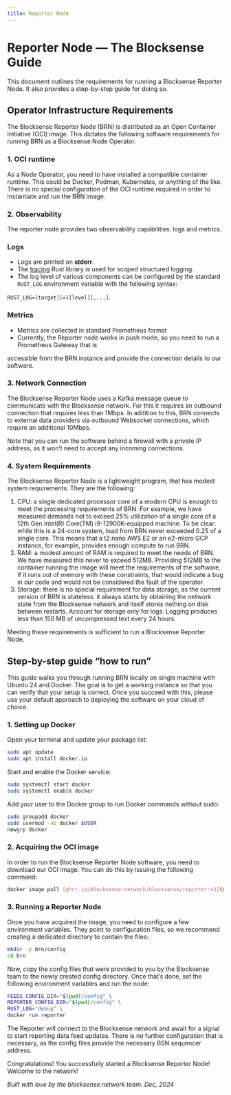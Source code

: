 ```yaml
---
title: Reporter Node
---
```



# Reporter Node — The Blocksense Guide

This document outlines the requirements for running a Blocksense Reporter Node. It also provides a step-by-step guide for doing so.

<FutureNodeForm />

## Operator Infrastructure Requirements

The Blocksense Reporter Node (BRN) is distributed as an Open Container Initiative (OCI) image. This dictates the following software requirements for running BRN as a Blocksense Node Operator.

### 1. OCI runtime

As a Node Operator, you need to have installed a compatible container runtime. This could be Docker, Podman, Kubernetes, or anything of the like. There is no special configuration of the OCI runtime required in order to instantiate and run the BRN image.

### 2. Observability

The reporter node provides two observability capabilities: logs and metrics.

### Logs

- Logs are printed on **stderr**.
- The [tracing](https://docs.rs/tracing/latest/tracing/) Rust library is used for scoped structured logging.
- The log level of various components can be configured by the standard `RUST_LOG` environment variable with the following syntax:

`RUST_LOG=[target][=][level][,...]`.

### Metrics

- Metrics are collected in standard Prometheus format
- Currently, the Reporter node works in push mode, so you need to run a Prometheus Gateway that is

accessible from the BRN instance and provide the connection details to our software.

### 3. Network Connection

The Blocksense Reporter Node uses a Kafka message queue to communicate with the Blocksense network. For this it requires an outbound connection that requires less than 1Mbps. In addition to this, BRN connects to external data providers via outbound Websocket connections, which require an additional 10Mbps.

Note that you can run the software behind a firewall with a private IP address, as it won’t need to accept any incoming connections.

### 4. System Requirements

The Blocksense Reporter Node is a lightweight program, that has modest system requirements. They are the following:

1. CPU: a single dedicated processor core of a modern CPU is enough to meet the processing requirements of BRN. For example, we have measured demands not to exceed 25% utilization of a single core of a 12th Gen Intel(R) Core(TM) i9-12900K-equipped machine. To be clear: while this is a 24-core system, load from BRN never exceeded 0.25 of a single core. This means that a t2.nano AWS E2 or an e2-micro GCP instance, for example, provides enough compute to run BRN.
2. RAM: a modest amount of RAM is required to meet the needs of BRN. We have measured this never to exceed 512MB. Providing 512MB to the container running the image will meet the requirements of the software. If it runs out of memory with these constraints, that would indicate a bug in our code and would not be considered the fault of the operator.
3. Storage: there is no special requirement for data storage, as the current version of BRN is stateless: it always starts by obtaining the network state from the Blocksense network and itself stores nothing on disk between restarts. Account for storage only for logs. Logging produces less than 150 MB of uncompressed text every 24 hours.

Meeting these requirements is sufficient to run a Blocksense Reporter Node.

## Step-by-step guide “how to run”

This guide walks you through running BRN locally on single machine with Ubuntu 24 and Docker. The goal is to get a working instance so that you can verify that your setup is correct. Once you succeed with this, please use your default approach to deploying the software on your cloud of choice.

### 1. Setting up Docker

Open your terminal and update your package list:

```bash
sudo apt update
sudo apt install docker.io
```

Start and enable the Docker service:

```bash
sudo systemctl start docker
sudo systemctl enable docker
```

Add your user to the Docker group to run Docker commands without sudo:

```bash
sudo groupadd docker
sudo usermod -aG docker $USER
newgrp docker
```

### 2. Acquiring the OCI image

In order to run the Blocksense Reporter Node software, you need to download our OCI image. You can do this by issuing the following command:

```bash
docker image pull [ghcr.io/blocksense-network/blocksense/reporter:v2](ghcr.io/blocksense-network/blocksense/reporter:v2)
```

### 3. Running a Reporter Node

Once you have acquired the image, you need to configure a few environment variables. They point to configuration files, so we recommend creating a dedicated directory to contain the files:

```bash
mkdir -p brn/config
cd brn
```

Now, copy the config files that were provided to you by the Blocksense team to the newly created config directory. Once that’s done, set the following environment variables and run the node:

```bash
FEEDS_CONFIG_DIR="$(pwd)/config" \
REPORTER_CONFIG_DIR="$(pwd)/config" \
RUST_LOG="debug" \
docker run reporter
```

The Reporter will connect to the Blocksense network and await for a signal to start reporting data feed updates. There is no further configuration that is necessary, as the config files provide the necessary BSN sequencer address.

Congratulations! You successfully started a Blocksense Reporter Node! Welcome to the network!

*Built with love by the blocksense.network team.             Dec, 2024*
